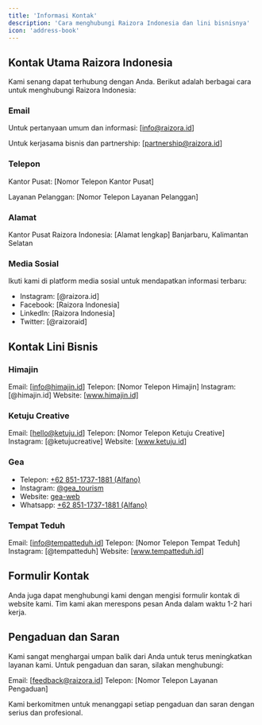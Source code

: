 ```yaml
---
title: 'Informasi Kontak'
description: 'Cara menghubungi Raizora Indonesia dan lini bisnisnya'
icon: 'address-book'
---
```


## Kontak Utama Raizora Indonesia

Kami senang dapat terhubung dengan Anda. Berikut adalah berbagai cara untuk menghubungi Raizora Indonesia:

### Email
Untuk pertanyaan umum dan informasi:
[info@raizora.id]

Untuk kerjasama bisnis dan partnership:
[partnership@raizora.id]

### Telepon
Kantor Pusat:
[Nomor Telepon Kantor Pusat]

Layanan Pelanggan:
[Nomor Telepon Layanan Pelanggan]

### Alamat
Kantor Pusat Raizora Indonesia:
[Alamat lengkap]
Banjarbaru, Kalimantan Selatan

### Media Sosial
Ikuti kami di platform media sosial untuk mendapatkan informasi terbaru:

- Instagram: [@raizora.id]
- Facebook: [Raizora Indonesia]
- LinkedIn: [Raizora Indonesia]
- Twitter: [@raizoraid]

## Kontak Lini Bisnis

### Himajin
Email: [info@himajin.id]
Telepon: [Nomor Telepon Himajin]
Instagram: [@himajin.id]
Website: [www.himajin.id]

### Ketuju Creative
Email: [hello@ketuju.id]
Telepon: [Nomor Telepon Ketuju Creative]
Instagram: [@ketujucreative]
Website: [www.ketuju.id]

### Gea
* Telepon: [+62 851-1737-1881 (Alfano)](tel:+6285117371881)
* Instagram: [@gea_tourism](https://www.instagram.com/gea_tourism/)
* Website: [gea-web](https://gea-tourism.vercel.app)
* Whatsapp: [+62 851-1737-1881 (Alfano)](https://wa.me/6285117371881)

### Tempat Teduh
Email: [info@tempatteduh.id]
Telepon: [Nomor Telepon Tempat Teduh]
Instagram: [@tempatteduh]
Website: [www.tempatteduh.id]

## Formulir Kontak

Anda juga dapat menghubungi kami dengan mengisi formulir kontak di website kami. Tim kami akan merespons pesan Anda dalam waktu 1-2 hari kerja.

## Pengaduan dan Saran

Kami sangat menghargai umpan balik dari Anda untuk terus meningkatkan layanan kami. Untuk pengaduan dan saran, silakan menghubungi:

Email: [feedback@raizora.id]
Telepon: [Nomor Telepon Layanan Pengaduan]

Kami berkomitmen untuk menanggapi setiap pengaduan dan saran dengan serius dan profesional.
